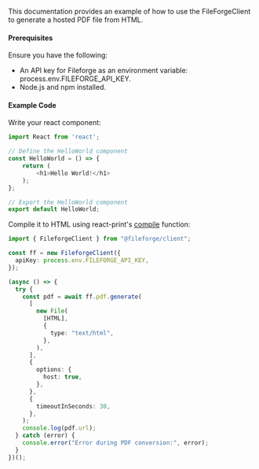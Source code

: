 This documentation provides an example of how to use the FileForgeClient to generate a hosted PDF file from HTML.

#### Prerequisites

Ensure you have the following:

- An API key for Fileforge as an environment variable: process.env.FILEFORGE_API_KEY.
- Node.js and npm installed.

#### Example Code

Write your react component:

```typescript
import React from 'react';

// Define the HelloWorld component
const HelloWorld = () => {
    return (
        <h1>Hello World!</h1>
    );
};

// Export the HelloWorld component
export default HelloWorld;
```

Compile it to HTML using react-print's [compile](/react-print/components/compile/compile) function:

```typescript
import { FileforgeClient } from "@fileforge/client";

const ff = new FileforgeClient({
  apiKey: process.env.FILEFORGE_API_KEY,
});

(async () => {
  try {
    const pdf = await ff.pdf.generate(
      [
        new File(
          [HTML],
          {
            type: "text/html",
          },
        ),
      ],
      {
        options: {
          host: true,
        },
      },
      {
        timeoutInSeconds: 30,
      },
    );
    console.log(pdf.url);
  } catch (error) {
    console.error("Error during PDF conversion:", error);
  }
})();
```